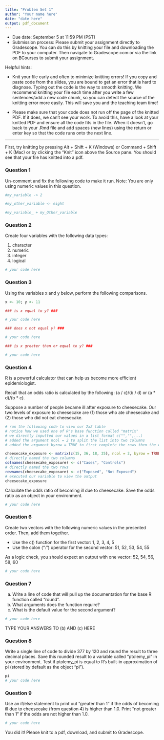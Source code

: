 ```yaml
---
title: "Problem Set 1"
author: "Your name here"
date: "date here"
output: pdf_document
---
```


* Due date: September 5 at 11:59 PM (PST)
* Submission process: Please submit your assignment directly to Gradescope. You can do this by knitting your file and downloading the PDF to your computer. Then navigate to Gradescope.com or via the link on BCourses to submit your assignment. 

Helpful hints:

- Knit your file early and often to minimize knitting errors! If you copy and paste code from the slides, you are bound to get an error that is hard to diagnose. Typing out the code is the way to smooth knitting. We recommend knitting your file each time after you write a few sentences/add a new code chunk, so you can detect the source of the knitting error more easily. This will save you and the teaching team time!

- Please make sure that your code does not run off the page of the knitted PDF. If it does, we can't see your work. To avoid this, have a look at your knitted PDF and ensure all the code fits in the file. When it doesn't, go back to your .Rmd file and add spaces (new lines) using the return or enter key so that the code runs onto the next line.

--------------------------------------------------------------------------------
\newpage 

First, try knitting by pressing Alt + Shift + K (Windows) or Command + Shift + K (Mac) or by clicking the "Knit" icon above the Source pane. You should see that your file has knitted into a pdf.

### Question 1

Un-comment and fix the following code to make it run. Note: You are only using numeric values in this question.

```r
#my_variable -> 2

#my_other_variable <- eight

#my_variable_ + my_Other_variable
```

\newpage

### Question 2

Create four variables with the following data types:

  1. character
  2. numeric
  3. integer
  4. logical
  
```r
# your code here
```

\newpage

### Question 3

Using the variables x and y below, perform the following comparisons.

```r
x <- 10; y <- 11

### is x equal to y? ###

# your code here

### does x not equal y? ###

# your code here

### is x greater than or equal to y? ###

# your code here

```


\newpage

### Question 4

R is a powerful calculator that can help us become more efficient epidemiologist. 

Recall that an odds ratio is calculated by the following: (a / c)/(b / d) or (a * d)/(b * c). 

Suppose a number of people became ill after exposure to cheesecake. Our two levels of exposure to cheesecake are (1) those who ate cheesecake and (2) those who did not eat cheesecake. 

```r
# run the following code to view our 2x2 table
# notice how we used one of R's base function called "matrix"
# we directly inputted our values in a list format c("","",...) 
# added the argument ncol = 2 to split the list into two columns
# added the argument byrow = TRUE to first complete the rows then the columns

cheesecake_exposure <- matrix(c(15, 36, 18, 25), ncol = 2, byrow = TRUE)
# directly named the two columns
colnames(cheesecake_exposure) <- c("Cases", "Controls")
# directly named the two rows
rownames(cheesecake_exposure) <- c("Exposed", "Not Exposed")
# executed our variable to view the output
cheesecake_exposure
```

Calculate the odds ratio of becoming ill due to cheesecake. Save the odds ratio as an object in your environment.

```r
# your code here
```

\newpage

### Question 6

Create two vectors with the following numeric values in the presented order. Then, add them together. 

- Use the c() function for the first vector: 1, 2, 3, 4, 5
- Use the colon (":") operator for the second vector: 51, 52, 53, 54, 55

As a logic check, you should expect an output with one vector: 52, 54, 56, 58, 60

```r
# your code here
```

\newpage

### Question 7

(a) Write a line of code that will pull up the documentation for the base R function called "round". 
(b) What arguments does the function require? 
(c) What is the default value for the second argument? 

```r
# your code here
```

TYPE YOUR ANSWERS TO (b) AND (c) HERE

### Question 8

Write a single line of code to divide 377 by 120 and round the result to three decimal places. Save this rounded result to a variable called "ptolemy_pi" in your environment. Test if ptolemy_pi is equal to R's built-in approximation of pi (stored by default as the object "pi").
```r
pi
# your code here
```

\newpage

### Question 9
Use an if/else statement to print out "greater than 1" if the odds of becoming ill due to cheesecake (from question 4) is higher than 1.0. Print "not greater than 1" if the odds are not higher than 1.0.
```r
# your code here
```


You did it! Please knit to a pdf, download, and submit to Gradescope. 